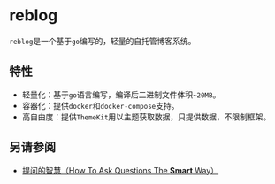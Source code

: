  
# reblog

`reblog`是一个基于`go`编写的，轻量的自托管博客系统。

## 特性

- 轻量化：基于`go`语言编写，编译后二进制文件体积`~20MB`。
- 容器化：提供`docker`和`docker-compose`支持。
- 高自由度：提供`ThemeKit`用以主题获取数据，只提供数据，不限制框架。

## 另请参阅

- [提问的智慧（How To Ask Questions The **Smart** Way）](https://how-to-ask.redish101.top)
